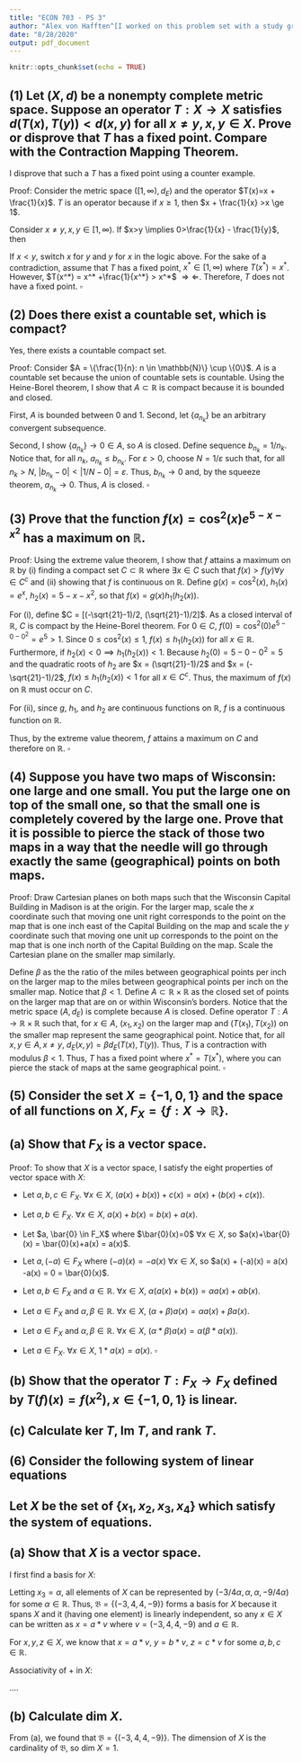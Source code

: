 ```yaml
---
title: "ECON 703 - PS 3"
author: "Alex von Hafften^[I worked on this problem set with a study group of Michael Nattinger, Andrew Smith, Tyler Welch, and Ryan Mather. I also discussed problems with Emily Case, Sarah Bass, and Danny Edgel.]"
date: "8/28/2020"
output: pdf_document
---
```


```r
knitr::opts_chunk$set(echo = TRUE)
```

## (1) Let $(X, d)$ be a nonempty complete metric space.  Suppose an operator $T: X \to X$ satisfies $d(T(x), T(y)) < d(x, y)$ for all $x \neq y, x, y \in X$.  Prove or disprove that $T$ has a fixed point.  Compare with the Contraction Mapping Theorem.

I disprove that such a $T$ has a fixed point using a counter example.

Proof: Consider the metric space $([1, \infty), d_E)$ and the operator $T(x)=x + \frac{1}{x}$. $T$ is an operator because if $x \ge 1$, then $x + \frac{1}{x} >x \ge 1$.

Consider $x \neq y, x, y \in [1, \infty)$. If $x>y \implies 0>\frac{1}{x} - \frac{1}{y}$, then\footnote{I show that $(x + \frac{1}{x}) - (y+\frac{1}{y}) > 0$ for $x>y\ge1$.  Rewrite $x=y+\varepsilon$ where $\varepsilon > 0$:

\begin{align*}
-(\frac{1}{x} - \frac{1}{y}) = \frac{1}{y} - \frac{1}{y+\varepsilon} = \frac{\varepsilon}{y(y+\varepsilon)} < \varepsilon = (y+\varepsilon) - y = x - y
\end{align*}

Because $y(y+\varepsilon) > 1$.}

\begin{align*}
d(x, y) &= |x - y|\\
&= x - y \\
&> x - y + (\frac{1}{x}- \frac{1}{y}) \\
&= (x + \frac{1}{x}) - (y+\frac{1}{y}) \\
&= |(x + \frac{1}{x}) - (y+\frac{1}{y})| \\
&= |T(x) - T(y)| \\
&= d(T(x), T(y))
\end{align*}

If $x<y$, switch $x$ for $y$ and $y$ for $x$ in the logic above. For the sake of a contradiction, assume that $T$ has a fixed point, $x^* \in [1, \infty)$ where $T(x^*) = x^*$. However, $T(x^*) = x^* +\frac{1}{x^*} > x^*$ $\Rightarrow \Leftarrow$.  Therefore, $T$ does not have a fixed point. $\square$

\pagebreak

## (2) Does there exist a countable set, which is compact?

Yes, there exists a countable compact set.

Proof: Consider $A = \{\frac{1}{n}: n \in \mathbb{N}\} \cup \{0\}$. $A$ is a countable set because the union of countable sets is countable. Using the Heine-Borel theorem, I show that $A \subset \mathbb{R}$ is compact because it is bounded and closed. 

First, $A$ is bounded between 0 and 1. Second, let $\{a_{n_k}\}$ be an arbitrary convergent subsequence.

Second, I show $\{a_{n_k}\} \to 0 \in A$, so $A$ is closed. Define sequence $b_{n_k} = 1/n_k$. Notice that, for all $n_k$, $a_{n_k} \le b_{n_k}$. For $\varepsilon > 0$, choose $N = 1/\varepsilon$ such that, for all $n_k > N$, $|b_{n_k} - 0| < |1/N - 0 | = \varepsilon$. Thus, $b_{n_k} \to 0$ and, by the squeeze theorem, $a_{n_k}\to 0$.  Thus, $A$ is closed. $\square$

## (3) Prove that the function $f(x) = \cos^2(x)e^{5-x-x^2}$ has a maximum on $\mathbb{R}$.

Proof: Using the extreme value theorem, I show that $f$ attains a maximum on $\mathbb{R}$ by (i) finding a compact set $C \subset \mathbb{R}$ where $\exists x \in C$ such that $f(x) > f(y) \forall y \in C^c$ and (ii) showing that $f$ is continuous on $\mathbb{R}$.  Define $g(x) = \cos^2(x)$, $h_1(x) = e^x$, $h_2(x)=5-x-x^2$, so that $f(x) = g(x)h_1(h_2(x))$.

For (i), define $C = [(-\sqrt{21}-1)/2, (\sqrt{21}-1)/2]$. As a closed interval of $\mathbb{R}$, $C$ is compact by the Heine-Borel theorem. For $0 \in C$, $f(0)=\cos^2(0)e^{5-0-0^2}=e^5>1$. Since $0 \le \cos^2(x) \le 1$, $f(x) \le h_1(h_2(x))$ for all $x \in \mathbb{R}$. Furthermore, if $h_2(x) < 0 \implies h_1(h_2(x))<1$. Because $h_2(0) = 5-0-0^2= 5$ and the quadratic roots of $h_2$ are $x = (\sqrt{21}-1)/2$ and $x = (-\sqrt{21}-1)/2$, $f(x) \le h_1(h_2(x)) < 1$ for all $x \in C^c$. Thus, the maximum of $f(x)$ on $\mathbb{R}$ must occur on $C$.

For (ii), since $g$, $h_1$, and $h_2$ are continuous functions on $\mathbb{R}$, $f$ is a continuous function on $\mathbb{R}$.\footnote{Proof that the products of two continuous functions is continuous.}

Thus, by the extreme value theorem, $f$ attains a maximum on $C$ and therefore on $\mathbb{R}$. $\square$

## (4) Suppose you have two maps of Wisconsin: one large and one small.  You put the large one on top of the small one, so that the small one is completely covered by the large one.  Prove that it is possible to pierce the stack of those two maps in a way that the needle will go through exactly the same (geographical) points on both maps.

Proof: Draw Cartesian planes on both maps such that the Wisconsin Capital Building in Madison is at the origin.  For the larger map, scale the $x$ coordinate such that moving one unit right corresponds to the point on the map that is one inch east of the Capital Building on the map and scale the $y$ coordinate such that moving one unit up corresponds to the point on the map that is one inch north of the Capital Building on the map. Scale the Cartesian plane on the smaller map similarly. 

Define $\beta$ as the the ratio of the miles between geographical points per inch on the larger map to the miles between geographical points per inch on the smaller map. Notice that $\beta < 1$. Define $A \subset \mathbb{R}\times\mathbb{R}$ as the closed set of points on the larger map that are on or within Wisconsin's borders. Notice that the metric space $(A, d_E)$ is complete because $A$ is closed. Define operator $T: A \to \mathbb{R} \times \mathbb{R}$ such that, for $x \in A$, $(x_1, x_2)$ on the larger map and $(T(x_1), T(x_2))$ on the smaller map represent the same geographical point.  Notice that, for all $x, y \in A, x \neq y$, $d_E(x, y) = \beta d_E(T(x), T(y))$. Thus, $T$ is a contraction with modulus $\beta < 1$.  Thus, $T$ has a fixed point where $x^* = T(x^*)$, where you can pierce the stack of maps at the same geographical point.  $\square$

\pagebreak

## (5) Consider the set $X = \{-1, 0, 1\}$ and the space of all functions on $X$, $F_X = \{f: X \to \mathbb{R}\}$.

## (a) Show that $F_X$ is a vector space.

Proof: To show that $X$ is a vector space, I satisfy the eight properties of vector space with $X$:

* Let $a, b, c \in F_X$. $\forall x \in X$, $(a(x)+b(x))+c(x) = a(x)+(b(x)+c(x))$.

* Let $a, b \in F_X$. $\forall x \in X$, $a(x)+b(x) = b(x)+a(x)$.

* Let $a, \bar{0} \in F_X$ where $\bar{0}(x)=0$ $\forall x \in X$, so $a(x)+\bar{0}(x) = \bar{0}(x)+a(x) = a(x)$.

* Let $a, (-a) \in F_X$ where $(-a)(x) = -a(x)$ $\forall x \in X$, so $a(x) + (-a)(x) = a(x) -a(x) = 0 = \bar{0}(x)$.

* Let $a, b \in F_X$ and $\alpha \in \mathbb{R}$. $\forall x \in X$, $\alpha ( a(x) + b(x))=\alpha a(x) + \alpha b(x)$.

* Let $a \in F_X$ and $\alpha, \beta \in \mathbb{R}$. $\forall x \in X$, $(\alpha + \beta)  a(x) =\alpha a(x) +  \beta  a(x)$.

* Let $a \in F_X$ and $\alpha, \beta \in \mathbb{R}$. $\forall x \in X$, $(\alpha * \beta)  a(x) =\alpha ( \beta*  a(x))$.

* Let $a \in F_X$. $\forall x \in X$, $1 *  a(x) = a(x)$. $\square$

## (b) Show that the operator $T: F_X \to F_X$ defined by $T(f)(x)=f(x^2), x \in \{-1, 0, 1\}$ is linear.



## (c) Calculate ker $T$, Im $T$, and rank $T$.



\pagebreak

## (6) Consider the following system of linear equations

\begin{align}
x_1 + x_2+2x_3+x_4 &= 0 \\
3x_1 - x_2 + x_3 - x_4 &= 0 \\
5x_1-3x_2 -3x_4 &= 0
\end{align}

## Let $X$ be the set of $\{x_1, x_2, x_3, x_4\}$ which satisfy the system of equations.

## (a) Show that $X$ is a vector space.

I first find a basis for $X$:

\begin{align*}
(1) + (2) \implies 4x_1 + 3x_3 &= 0 \\
x_1 &= (-3/4)x_3 \\
\end{align*}
\begin{align*}
(3)-3*(1) \implies 5(-3/4x_3) + 3x_2+ (3/4)x_3 &= 0\\
x_2 &= x_3 \\
\end{align*}
\begin{align*}
(2) \implies -x_3-(5/4)x_3-x_4 &= 0 \\
x_4 &= (-9/4)x_3
\end{align*}

Letting $x_3 = \alpha$, all elements of $X$ can be represented by $(-3/4 \alpha, \alpha, \alpha, -9/4 \alpha)$ for some $\alpha \in \mathbb{R}$. Thus, $\mathfrak{B} = \{(-3, 4, 4, -9)\}$ forms a basis for $X$ because it spans $X$ and it (having one element) is linearly independent, so any $x \in X$ can be written as $x = a * v$ where $v =(-3, 4, 4, -9)$ and $a \in \mathbb{R}$.

For $x, y, z \in X$, we know that $x = a * v$, $y = b * v$, $z = c * v$ for some $a, b, c \in \mathbb{R}$.

Associativity of + in $X$:

....

## (b) Calculate dim $X$.

From (a), we found that $\mathfrak{B} = \{(-3, 4, 4, -9)\}$.  The dimension of $X$ is the cardinality of $\mathfrak{B}$, so dim $X = 1$.
